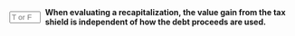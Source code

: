 ::: {.question-block}

<form onsubmit="event.preventDefault(); checkAnswerBox('module8_tf_q96','T')" style="display: flex; align-items: center; gap: 8px;">
  <input type="text" id="module8_tf_q96" name="module8_tf_q96" maxlength="1" placeholder="T or F" style="width: 55px;" data-correct-answer="T" /> 
  <label for="module8_tf_q96"><strong>When evaluating a recapitalization, the value gain from the tax shield is independent of how the debt proceeds are used.</strong></label>
</form>

<div id="feedback-module8_tf_q96" class="feedback" data-status="" style="display:none;">
TRUE. As long as debt is permanent, the PV(τ_c × D) is unaffected by the specific use of funds.
</div>

:::
